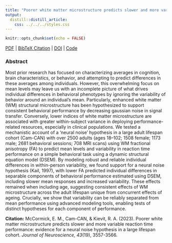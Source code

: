 ```yaml
---
title: "Poorer white matter microstructure predicts slower and more variable reaction time performance: evidence for a neural noise hypothesis in a large lifespan cohort."
output:
  distill::distill_article:
    css: ../../../styles.css
---
```


```r
knitr::opts_chunk$set(echo = FALSE)
```

[<i class="fas fa-file-download"></i> PDF](32.McCormick-CamCAN-Kievit-2023-JNeuro.pdf) | [<i class="fas fa-quote-left"></i><i class="fas fa-quote-right"></i> BibTeX Citation](cite.bib) | [<i class="fas fa-link"></i> DOI](https://doi.org/10.1523/JNEUROSCI.1042-22.2023) | [<i class="ai ai-open-materials"></i> Code](https://osf.io/nkjdt/)


### Abstract
Most prior research has focused on characterizing averages in cognition, brain characteristics, or behavior, and attempting to predict differences in these averages among individuals. However, this overwhelming focus on mean levels may leave us with an incomplete picture of what drives individual differences in behavioral phenotypes by ignoring the variability of behavior around an individual’s mean. Particularly, enhanced white matter (WM) structural microstructure has been hypothesized to support consistent behavioral performance by decreasing gaussian noise in signal transfer. Conversely, lower indices of white matter microstructure are associated with greater within-subject variance in deploying performance-related resources, especially in clinical populations. We tested a mechanistic account of a ‘neural noise’ hypothesis in a large adult lifespan cohort (Cam-CAN) with over 2500 adults (ages 18–102; 1508 female; 1173 male; 2681 behavioral sessions; 708 MRI scans) using WM fractional anisotropy (FA) to predict mean levels and variability in reaction time performance on a simple behavioral task using a dynamic structural equation model (DSEM). By modeling robust and reliable individual differences in within-person variability, we found support for a neural noise hypothesis (Kail, 1997), with lower FA predicted individual differences in separable components of behavioral performance estimated using DSEM, including slower mean responses and increased variability. These effects remained when including age, suggesting consistent effects of WM microstructure across the adult lifespan unique from concurrent effects of ageing. Crucially, we show that variability can be reliably separated from mean performance using advanced modeling tools, enabling tests of distinct hypotheses for each component of performance.

**Citation:** McCormick, E. M., Cam-CAN, & Kievit, R. A. (2023). Poorer white matter microstructure predicts slower and more variable reaction time performance: evidence for a neural noise hypothesis in a large lifespan cohort. *Journal of Neuroscience, 43*(19), 3557-3566. 